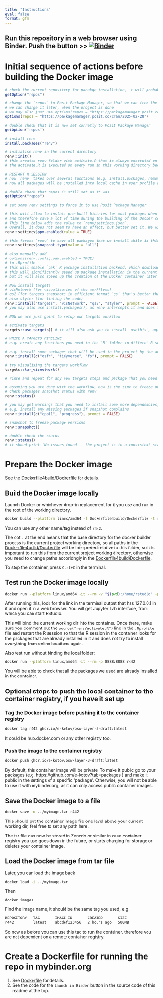 ```yaml
---
title: "Instructions"
eval: false
format: gfm
---
```


## Run this repository in a web browser using Binder. Push the button >> [![Binder](https://mybinder.org/badge_logo.svg)](https://mybinder.org/v2/gh/e-kotov/osw-layer-3-draft/HEAD?urlpath=rstudio)


# Initial sequence of actions before building the Docker image

```r
# check the current repository for pacakge installation, it will probably be default CRAN or cran.rstudio.com
getOption("repos")

# change the `repos` to Posit Package Manager, so that we can free the state of CRAN mirror even if we install more packages later
# we can change it later, when the project is done
# we may also just use options(repos = "https://packagemanager.posit.co/cran/latest") and then later freeze the date
options(repos = "https://packagemanager.posit.co/cran/2025-02-28")

# double check that it is now set corretly to Posit Package Manager
getOption("repos")

# install renv
install.packages("renv")

# initialise renv in the current directory
renv::init()
# this creates renv folder with activate.R that is always exectuted on R session start in the current project working directory
# the activate.R is executed on every run in this working directory because it is added to the .Rprofile in the project directiry

# RESTART R SESSION
# now `renv` takes over several functions (e.g. install.packages, remove.packages) and also overwrites the location for package installs
# now all packages will be installed into local cache in user profile and then will be sym-linked into the project directory under `renv` folder

# double check that repos is still set as it was
getOption("repos")

# set some renv settings to force it to use Posit Package Manager

# this will allow to install pre-built binaries for most packages when we use Linux
# and therefore save a lot of time during the building of the Docker container image
# This line below adds the value to `renv/settings.json`.
# Overall, it does not seem to have an effect, but better set it. We will have to use the specific `repos` in the Dockerfile just to be sure
renv::settings$ppm.enabled(value = TRUE)

# this forces `renv` to save all packages that we install while in this project directory to the `renv.lock` file which will later be used for re-installing them in the container. Otherwise, renv tries to scan the .R files in the working directory to detect which packages are actually used, but that does NOT work well enough
renv::settings$snapshot.type(value = "all")

# also manually add
# options(renv.config.pak.enabled = TRUE)
# to .Rprofile
# this will enable `pak` R package installation backend, which downloads and installs the pacakges in parallel
# this will significantly speed up package installation in the current session
# but it will also speed up the creation of the Docker container later

# Now install targets
# visNetwork (for visualisation of the workflows)
# qs2 (for targets snapshots in efficient format `qs` that's better than `rds`)
# also styler (for linting the code)
renv::install("targets", "visNetwork", "qs2", "styler", prompt = FALSE)
# you may also use install.packages(), as renv intercepts it and does the job, but I use renv::install just to be on the safe side

# NOW we are just goint to setup our targets workflow

# activate targets
targets::use_targets() # it will also ask you to install 'usethis', agree to that

# WRITE A TARGETS PIPELINE
# e.g. create any functions you need in the `R` folder in differnt R scripts and setup the workflow in the `_targets.R` file

# e.g. install some packages that will be used in the project by the analysis scripts
renv::install(c("osfr", "tidyverse", "fs"), prompt = FALSE)

# try visualising the targets workflow
targets::tar_visnetwork()

# rinse and repeat for any new targets steps and package that you need for them

# assuming you are done with the workflow, now is the time to freeze our package installations
# check packages snapshot status with renv
renv::status()

# you may get warnings that you need to install some more dependencies, please do that
# e.g. install any missing packages if snapshot complains
renv::install(c("cpp11", "progress"), prompt = FALSE)

# snapshot to freeze package versions
renv::snapshot()

# double check the status
renv::status()
# it shoud print `No issues found -- the project is in a consistent state.`
```



# Prepare the Docker image

See the [Dockerfile4build/Dockerfile](Dockerfile4build/Dockerfile) for details.

##  Build the Docker image locally

Launch Docker or whichever drop-in replacement for it you use and run in the root of the working directory.

```bash
docker build --platform linux/amd64 -f Dockerfile4build/Dockerfile -t r442 .
```

You can use any other name/tag instead of `r442`.

The dot `.` at the end means that the base directory for the docker builder process is the current project working directory, so all paths in the [Dockerfile4build/Dockerfile](Dockerfile4build/Dockerfile) will be interpreted relative to this folder, so it is important to run this from the current project working directory, otherwise you need to change paths accoridngly in the [Dockerfile4build/Dockerfile](Dockerfile4build/Dockerfile).

To stop the container, press `Ctrl+C` in the terminal.

## Test run the Docker image locally

```bash
docker run --platform linux/amd64 -it --rm -v "$(pwd):/home/rstudio" -p 8888:8888 r442
```

After running this, look for the link in the terminal output that has 127.0.0.1 in it and open it in a web browser. You will get Jupyter Lab interface, from which you can start RStudio.

This will bind the current working dir into the container. Once there, make sure you comment out the `source("renv/activate.R")` line in the `.Rprofile` file and restart the R session so that the R session in the container looks for the packages that are already installed in it and does not try to install everything from online locaitons again.

Also test run without binding the local folder:

```bash
docker run --platform linux/amd64 -it --rm -p 8888:8888 r442
```

You will be able to check that all the packages we used are already installed in the container.

## Optional steps to push the local container to the container registry, if you have it set up

### Tag the Docker image before pushing it to the container registry



```bash
docker tag r442 ghcr.io/e-kotov/osw-layer-3-draft:latest
```

It could be hub.docker.com or any other registry too.


### Push the image to the container registry

```bash
docker push ghcr.io/e-kotov/osw-layer-3-draft:latest
```

By default, this container image will be private. To make it public go to your packages (e.g. https://github.com/e-kotov?tab=packages ) and make it public in the settings of a specific 'package'. Otherwise, you will not be able to use it with mybinder.org, as it can only access public container images.


## Save the Docker image to a file

```bash
docker save -o ../myimage.tar r442
```

This should put the container image file one level above your current working dir, feel free to set any path here.

The tar file can now be stored in Zenodo or similar in case container registry you use goes down in the future, or starts charging for storage or deletes your container image.

## Load the Docker image from tar file

Later, you can load the image back

```bash
docker load -i ../myimage.tar
```

Then

```bash
docker images
```

Find the image name, it should be the same tag you used, e.g.:

```bash
REPOSITORY   TAG       IMAGE ID       CREATED       SIZE
r442         latest    abcdef123456   2 hours ago   500MB
```

So now as before you can use this tag to run the container, therefore you are not dependent on a remote container registry.

# Create a Dockerfile for running the repo in mybinder.org

1. See [Dockerfile](Dockerfile) for details.
2. See the code for the `launch in Binder` button in the source code of this readme at the top.
